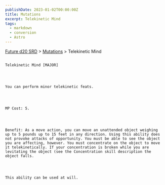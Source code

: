 ```yaml
---
publishDate: 2023-01-02T00:00:00Z
title: Mutations
excerpt: Telekinetic Mind
tags:
  - markdown
  - conversion
  - Astro
---
```







[Future d20 SRD](/#futureD20)
     > [Mutations](future-d20-srd-mutations-index)
     > Telekinetic Mind
    




## 
    Telekinetic Mind [MAJOR]
   



    You can perform minor telekinetic feats.
   



    MP Cost: 5.
   



    Benefit: As a move action, you can move an unattended object weighing up to 5 pounds up to 15 feet in any direction. Using this ability does not provoke attacks of opportunity. You must be able to see the object you are affecting, however. You must concentrate on the object to move it telekinetically. If your concentration is broken while you are levitating the object (see the Concentration skill description the object falls.
   



    This ability can be used at will.
   





